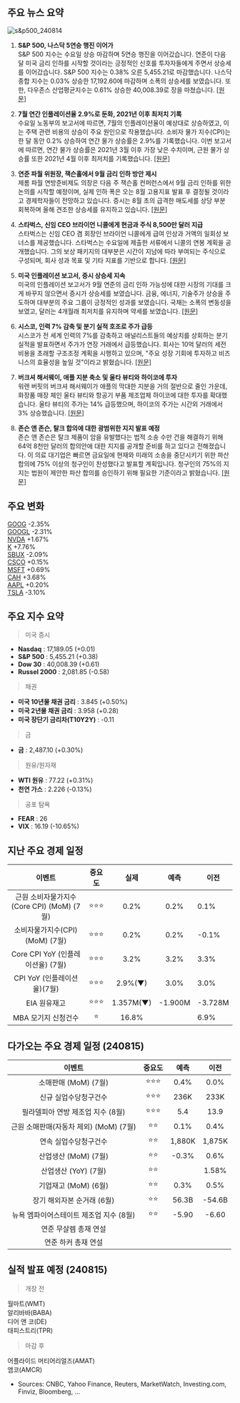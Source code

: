 ## 주요 뉴스 요약

![s&p500_240814](/map/240814.png)

1. **S&P 500, 나스닥 5연승 행진 이어가**  
   S&P 500 지수는 수요일 상승 마감하며 5연승 행진을 이어갔습니다. 연준이 다음 달 미국 금리 인하를 시작할 것이라는 긍정적인 신호를 투자자들에게 주면서 상승세를 이어갔습니다. S&P 500 지수는 0.38% 오른 5,455.21로 마감했습니다. 나스닥 종합 지수는 0.03% 상승한 17,192.60에 마감하며 소폭의 상승세를 보였습니다. 또한, 다우존스 산업평균지수는 0.61% 상승한 40,008.39로 장을 마쳤습니다. [[원문]](https://www.reuters.com/markets/us/futures-tread-water-ahead-key-inflation-report-2024-08-14/)

2. **7월 연간 인플레이션율 2.9%로 둔화, 2021년 이후 최저치 기록**  
   수요일 노동부의 보고서에 따르면, 7월의 인플레이션율이 예상대로 상승하였고, 이는 주택 관련 비용의 상승이 주요 원인으로 작용했습니다. 소비자 물가 지수(CPI)는 한 달 동안 0.2% 상승하여 연간 물가 상승률은 2.9%를 기록했습니다. 이번 보고서에 따르면, 연간 물가 상승률은 2021년 3월 이후 가장 낮은 수치이며, 근원 물가 상승률 또한 2021년 4월 이후 최저치를 기록했습니다. [[원문]](https://www.cnbc.com/2024/08/14/july-consumer-price-index.html)

3. **연준 파월 위원장, 잭슨홀에서 9월 금리 인하 방안 제시**  
   제롬 파월 연방준비제도 의장은 다음 주 잭슨홀 컨퍼런스에서 9월 금리 인하를 위한 논의를 시작할 예정이며, 실제 인하 폭은 오는 8월 고용지표 발표 후 결정될 것이라고 경제학자들이 전망하고 있습니다. 증시는 8월 초의 급격한 매도세를 상당 부분 회복하며 올해 견조한 상승세를 유지하고 있습니다. [[원문]](https://www.marketwatch.com/story/powell-to-set-table-for-september-rate-cut-at-jackson-hole-but-jobs-data-will-set-the-size-bf682be5)

4. **스타벅스, 신임 CEO 브라이언 니콜에게 현금과 주식 8,500만 달러 지급**  
   스타벅스는 신임 CEO 겸 회장인 브라이언 니콜에게 급여 인상과 거액의 일회성 보너스를 제공했습니다. 스타벅스는 수요일에 제출한 서류에서 니콜의 연봉 계획을 공개했습니다. 그의 보상 패키지의 대부분은 시간이 지남에 따라 부여되는 주식으로 구성되며, 회사 성과 목표 및 기타 지표를 기반으로 합니다. [[원문]](https://www.cnbc.com/2024/08/14/starbucks-new-ceo-brian-niccol-compensation-chipotle.html)

5. **미국 인플레이션 보고서, 증시 상승세 지속**  
   미국의 인플레이션 보고서가 9월 연준의 금리 인하 가능성에 대한 시장의 기대를 크게 바꾸지 않으면서 증시가 상승세를 보였습니다. 금융, 에너지, 기술주가 상승을 주도하며 대부분의 주요 그룹이 긍정적인 성과를 보였습니다. 국채는 소폭의 변동성을 보였고, 달러는 4개월래 최저치를 유지하며 약세를 보였습니다. [[원문]](https://www.bloomberg.com/news/articles/2024-08-13/stock-market-today-dow-s-p-live-updates?embedded-checkout=true)

6. **시스코, 인력 7% 감축 및 분기 실적 호조로 주가 급등**  
   시스코가 전 세계 인력의 7%를 감축하고 애널리스트들의 예상치를 상회하는 분기 실적을 발표하면서 주가가 연장 거래에서 급등했습니다. 회사는 10억 달러의 세전 비용을 초래할 구조조정 계획을 시행하고 있으며, "주요 성장 기회에 투자하고 비즈니스의 효율성을 높일 것"이라고 밝혔습니다. [[원문]](https://www.cnbc.com/2024/08/14/cisco-csco-earnings-report-q4-2024.html)

7. **버크셔 해서웨이, 애플 지분 축소 및 울타 뷰티와 하이코에 투자**  
   워렌 버핏의 버크셔 해서웨이가 애플의 막대한 지분을 거의 절반으로 줄인 가운데, 화장품 매장 체인 울타 뷰티와 항공기 부품 제조업체 하이코에 대한 투자를 확대했습니다. 울타 뷰티의 주가는 14% 급등했으며, 하이코의 주가는 시간외 거래에서 3% 상승했습니다. [[원문]](https://www.reuters.com/business/finance/berkshire-reveals-stakes-ulta-beauty-heico-it-retreats-apple-2024-08-14/)

8. **존슨 앤 존슨, 탈크 합의에 대한 광범위한 지지 발표 예정**  
   존슨 앤 존슨은 탈크 제품이 암을 유발했다는 법적 소송 수만 건을 해결하기 위해 64억 8천만 달러의 합의안에 대한 지지를 공개할 준비를 하고 있다고 전해졌습니다. 이 의료 대기업은 빠르면 금요일에 현재와 미래의 소송을 중단시키기 위한 파산 합의에 75% 이상의 청구인이 찬성했다고 발표할 계획입니다. 청구인의 75%의 지지는 법원이 제안한 파산 합의를 승인하기 위해 필요한 기준이라고 밝혔습니다. [[원문]](https://www.reuters.com/legal/jj-near-disclosing-support-talc-settlement-sources-say-2024-08-14/)

## 주요 변화

[GOOG](https://finance.yahoo.com/quote/GOOG/) -2.35%  
[GOOGL](https://finance.yahoo.com/quote/GOOGL/) -2.31%  
[NVDA](https://finance.yahoo.com/quote/NVDA/) +1.67%  
[K](https://finance.yahoo.com/quote/K/) +7.76%  
[SBUX](https://finance.yahoo.com/quote/SBUX/) -2.09%  
[CSCO](https://finance.yahoo.com/quote/CSCO/) +0.15%  
[MSFT](https://finance.yahoo.com/quote/MSFT/) +0.69%  
[CAH](https://finance.yahoo.com/quote/CAH/) +3.68%  
[AAPL](https://finance.yahoo.com/quote/AAPL/) +0.20%  
[TSLA](https://finance.yahoo.com/quote/TSLA/) -3.10%

## 주요 지수 요약

> 미국 증시

- **Nasdaq** : 17,189.05 (+0.01)
- **S&P 500** : 5,455.21 (+0.38)
- **Dow 30** : 40,008.39 (+0.61)
- **Russel 2000** : 2,081.85 (-0.58)

> 채권

- **미국 10년물 채권 금리** : 3.845 (+0.50%)
- **미국 2년물 채권 금리** : 3.958 (+0.28)
- **미국 장단기 금리차(T10Y2Y)** : -0.11

> 금

- **금** : 2,487.10 (+0.30%)

> 원유/원자재

- **WTI 원유** : 77.22 (+0.31%)
- **천연 가스** : 2.226 (-0.13%)

> 공포 탐욕

- **FEAR** : 26
- **VIX** : 16.19 (-10.65%)

## 지난 주요 경제 일정

|                  이벤트                   | 중요도 |   실제    |  예측   | 이전    |
| :---------------------------------------: | :----: | :-------: | :-----: | ------- |
| 근원 소비자물가지수(Core CPI) (MoM) (7월) | ⭐⭐⭐ |   0.2%    |  0.2%   | 0.1%    |
|      소비자물가지수(CPI) (MoM) (7월)      | ⭐⭐⭐ |   0.2%    |  0.2%   | -0.1%   |
|     Core CPI YoY (인플레이션율) (7월)     | ⭐⭐⭐ |   3.2%    |  3.2%   | 3.3%    |
|        CPI YoY (인플레이션율)(7월)        | ⭐⭐⭐ |  2.9%(▼)  |  3.0%   | 3.0%    |
|               EIA 원유재고                | ⭐⭐⭐ | 1.357M(▼) | -1.900M | -3.728M |
|            MBA 모기지 신청건수            |   ⭐   |   16.8%   |         | 6.9%    |

## 다가오는 주요 경제 일정 (240815)

|                 이벤트                  | 중요도 |  예측  |  이전  |
| :-------------------------------------: | :----: | :----: | :----: |
|          소매판매 (MoM) (7월)           | ⭐⭐⭐ |  0.4%  |  0.0%  |
|          신규 실업수당청구건수          | ⭐⭐⭐ |  236K  |  233K  |
|    필라델피아 연방 제조업 지수 (8월)    | ⭐⭐⭐ |  5.4   |  13.9  |
| 근원 소매판매(자동차 제외) (MoM) (7월)  |  ⭐⭐  |  0.1%  |  0.4%  |
|          연속 실업수당청구건수          |  ⭐⭐  | 1,880K | 1,875K |
|          산업생산 (MoM) (7월)           |  ⭐⭐  | -0.3%  |  0.6%  |
|          산업생산 (YoY) (7월)           |  ⭐⭐  |        | 1.58%  |
|          기업재고 (MoM) (6월)           |  ⭐⭐  |  0.3%  |  0.5%  |
|       장기 해외자본 순거래 (6월)        |  ⭐⭐  | 56.3B  | -54.6B |
| 뉴욕 엠파이어스테이트 제조업 지수 (8월) |  ⭐⭐  | -5.90  | -6.60  |
|          연준 무살렘 총재 연설          |        |        |        |
|           연준 하커 총재 연설           |        |        |        |

## 실적 발표 예정 (240815)

> 개장 전

월마트(WMT)  
알리바바(BABA)  
디어 앤 코(DE)  
태피스트리(TPR)

> 마감 후

어플라이드 머티어리얼즈(AMAT)  
앰코(AMCR)

- Sources: CNBC, Yahoo Finance, Reuters, MarketWatch, Investing.com, Finviz, Bloomberg, ...
